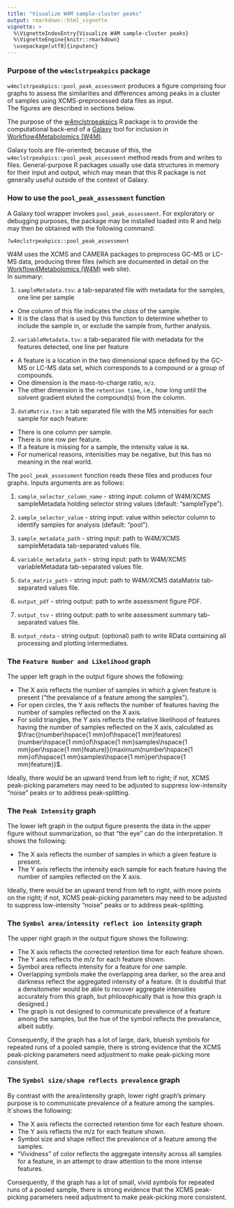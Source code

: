 ```yaml
---
title: "Visualize W4M sample-cluster peaks"
output: rmarkdown::html_vignette
vignette: >
  %\VignetteIndexEntry{Visualize W4M sample-cluster peaks}
  %\VignetteEngine{knitr::rmarkdown}
  \usepackage[utf8]{inputenc}
---
```


### Purpose of the `w4mclstrpeakpics` package

`w4mclstrpeakpics::pool_peak_assessment` produces a figure comprising four 
graphs to assess the similarities and differences among peaks in a cluster 
of samples using XCMS-preprocessed data files as input.  
The figures are described in sections below.

The purpose of the 
[w4mclstrpeakpics](https://github.com/HegemanLab/w4mclstrpeakpics) 
R package is to provide the computational back-end of a 
[Galaxy](https://galaxyproject.org/) 
tool for inclusion in 
[Workflow4Metabolomics (W4M)](http://workflow4metabolomics.org/).

Galaxy tools are file-oriented; because of this, the 
`w4mclstrpeakpics::pool_peak_assessment` method reads from and writes to 
files.  General-purpose R packages usually use data structures in memory for 
their input and output, which may mean that this R package is not generally 
useful outside of the context of Galaxy.


### How to use the `pool_peak_assessment` function

A Galaxy tool wrapper invokes `pool_peak_assessment`.  For exploratory or
debugging purposes, the package may be installed loaded into R and help may 
then be obtained with the following command:

`?w4mclstrpeakpics::pool_peak_assessment`

W4M uses the XCMS and CAMERA packages to preprocess GC-MS or LC-MS data, 
producing three files (which are documented in detail on the 
[Workflow4Metabolomics (W4M)](http://workflow4metabolomics.org/) web site).  
In summary:

1. `sampleMetadata.tsv`: a tab-separated file with metadata for the samples, 
   one line per sample

  + One column of this file indicates the *class* of the sample.
  + It is the class that is used by this function to determine whether to 
    include the sample in, or exclude the sample from, further analysis.

2. `variableMetadata.tsv`: a tab-separated file with metadata for the features
   detected, one line per feature

  + A feature is a location in the two dimensional space defined by the GC-MS
    or LC-MS data set, which corresponds to a compound or a group of compounds.
  + One dimension is the mass-to-charge ratio, `m/z`.
  + The other dimension is the `retention time`, i.e., how long until the
    solvent gradient eluted the compound(s) from the column.

3. `dataMatrix.tsv`: a tab separated file with the MS intensities for each
   sample for each feature:

  + There is one column per sample.
  + There is one row per feature.
  + If a feature is missing for a sample, the intensity value is `NA`.
  + For numerical reasons, intenisities may be negative, but this has no
    meaning in the real world.

The `pool_peak_assessment` function reads these files and produces four
graphs.  Inputs arguments are as follows:

1. `sample_selector_column_name` - string input: column of W4M/XCMS sampleMetadata holding selector string values (default: "sampleType").

2. `sample_selector_value` - string input: value within selector column to identify samples for analysis (default: "pool").

3. `sample_metadata_path` - string input: path to W4M/XCMS sampleMetadata tab-separated values file.

4. `variable_metadata_path` - string input: path to W4M/XCMS variableMetadata tab-separated values file.

5. `data_matrix_path` - string input: path to W4M/XCMS dataMatrix tab-separated values file.

6. `output_pdf` - string output: path to write assessment figure PDF.

7. `output_tsv` - string output: path to write assessment summary tab-separated values file.

8. `output_rdata` - string output: (optional) path to write RData containing all processing and plotting intermediates.


### The `Feature Number and Likelihood` graph

The upper left graph in the output figure shows the following:

  + The X axis reflects the number of samples in which a given feature is present 
    ("the prevalance of a feature among the samples").
  + For open circles, the Y axis reflects the number of features having the number 
    of samples reflected on the X axis.
  + For solid triangles, the Y axis reflects the relative likelihood of features 
    having the number of samples reflected on the X axis, calculated as 
    $\frac{(number\hspace{1 mm}of\hspace{1 mm}features) (number\hspace{1 mm}of\hspace{1 mm}samples\hspace{1 mm}per\hspace{1 mm}feature)}{maximum(number\hspace{1 mm}of\hspace{1 mm}samples\hspace{1 mm}per\hspace{1 mm}feature)}$.

Ideally, there would be an upward trend from left to right; if not, XCMS peak-picking parameters
may need to be adjusted to suppress low-intensity "noise" peaks or to address peak-splitting.

### The `Peak Intensity` graph

The lower left graph in the output figure presents the data in the upper figure without
summarization, so that "the eye" can do the interpretation.  It shows the following:

  + The X axis reflects the number of samples in which a given feature is present.
  + The Y axis reflects the intensity each sample for each feature having the number
    of samples reflected on the X axis.

Ideally, there would be an upward trend from left to right, with more points on the right;
if not, XCMS peak-picking parameters may need to be adjusted to suppress low-intensity 
"noise" peaks or to address peak-splitting.


### The `Symbol area/intensity reflect ion intensity` graph

The upper right graph in the output figure shows the following:

  + The X axis reflects the corrected retention time for each feature shown.
  + The Y axis reflects the m/z for each feature shown.
  + Symbol area reflects intensity for a feature for *one* sample.
  + Overlapping symbols make the overlapping area darker, so the area and darkness
    reflect the aggregated intensity of a feature.  (It is doubtful that a densitometer
    would be able to recover aggregate intensities accurately from this graph, but
    philosophically that is how this graph is designed.)
  + The graph is not designed to communicate prevalence of a feature among the samples,
    but the hue of the symbol reflects the prevalance, albeit subtly.

Consequently, if the graph has a lot of large, dark, blueish symbols for repeated runs of a pooled
sample, there is strong evidence that the XCMS peak-picking parameters need adjustment to
make peak-picking more consistent.

### The `Symbol size/shape reflects prevalence` graph

By contrast with the area/intensity graph, lower right graph's primary purpose is to communicate 
prevalence of a feature among the samples.  It`shows the following:

  + The X axis reflects the corrected retention time for each feature shown.
  + The Y axis reflects the m/z for each feature shown.
  + Symbol size and shape reflect the prevalence of a feature among the samples.
  + "Vividness" of color reflects the aggregate intensity across all samples for a feature,
    in an attempt to draw attention to the more intense features.

Consequently, if the graph has a lot of small, vivid symbols for repeated runs of a pooled
sample, there is strong evidence that the XCMS peak-picking parameters need adjustment to
make peak-picking more consistent.

